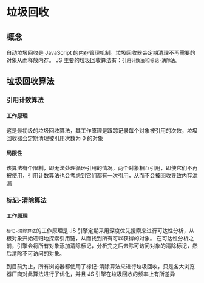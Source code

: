 # 垃圾回收

## 概念

自动垃圾回收是 JavaScript 的内存管理机制。垃圾回收器会定期清理不再需要的对象从而释放内存。
JS 主要的垃圾回收算法有：`引用计数法`和`标记-清除法`。

## 垃圾回收算法

### 引用计数算法

#### 工作原理

这是最初级的垃圾回收算法，其工作原理是跟踪记录每个对象被引用的次数，垃圾回收器会定期清理被引用次数为 0 的对象

#### 局限性

该算法有个限制，即无法处理循环引用的情况，两个对象相互引用，即使它们不再被使用，引用计数算法也会考虑到它们都有一次引用，从而不会被回收导致内存泄漏

### 标记-清除算法

#### 工作原理

`标记-清除算法`的工作原理是 JS 引擎定期采用深度优先搜索来进行可达性分析，从根对象开始递归地探索引用链，从而找到所有可以获得的对象。
在可达性分析之前，引擎会将所有对象添加清除标记，分析完之后去除可访问对象的清除标记，然后清除不可访问的对象。

到目前为止，所有浏览器都使用了标记-清除算法来进行垃圾回收，只是各大浏览器厂商对此算法进行了优化，并且 JS 引擎在垃圾回收的频率上有所差异
